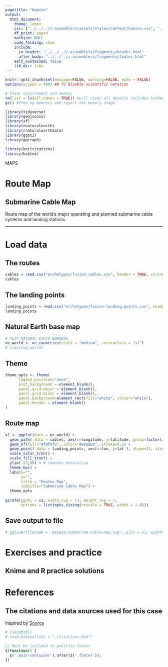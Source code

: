 ```yaml
---
pagetitle: "Kamino"
output: 
  html_document:
    theme: lumen
    css: ["../../../z-assemblers/assets/styles/content/kamino.css", "../../../z-assemblers/assets/icons/line-awesome/css/line-awesome.css"]
    df_print: paged
    mathjax: NULL
    code_folding: show
    include:
      in_header: "../../../z-assemblers/fragments/header.html"
      after_body: "../../../z-assemblers/fragments/footer.html"
    self_contained: false
    lib_dir: libs
---
```


```r

knitr::opts_chunk$set(message=FALSE, warning=FALSE, echo = FALSE)
options(scipen = 999) ## To disable scientific notation

# Clear environment and memory
rm(list = ls(all.names = TRUE)) #will clear all objects includes hidden objects.
gc() #free up memrory and report the memory usage.

library(tidyverse)
library(geojsonio)
library(sf)
library(rnaturalearth)
library(rnaturalearthdata)
library(ggsci)
library(ggiraph)

library(knitcitations)
library(bibtex)

```

<div class="activity">
MAPS
</div>

# Route Map
## Submarine Cable Map

Route map of the world's major operating and planned submarine cable systems and landing stations.

***

# Load data
## The routes

```r

cables = read.csv("archetypes/fusion-cables.csv", header = TRUE, stringsAsFactors = FALSE, as.is=T)
cables

```


## The landing points


```r

landing_points = read.csv("archetypes/fusion-landing-points.csv", header = TRUE, stringsAsFactors = FALSE, as.is=T)
landing_points

```


## Natural Earth base map


```r

# PLOT NATURAL EARTH BORDERS
ne_world <- ne_countries(scale = "medium", returnclass = "sf")
# class(ne_world)

```


## Theme


```r

theme_opts <- theme(
      legend.position="none",
      plot.background = element_blank(),
      panel.grid.major = element_blank(),
      panel.grid.minor = element_blank(),
      panel.background=element_rect(fill="white", colour="white"),
      panel.border = element_blank()
)

```


## Route map


```r

v1 <- ggplot(data = ne_world) +
  geom_path( data = cables, aes(x=longitude, y=latitude, group=factor(id)), color=cables$color, size=0.5) +
  geom_sf(fill="#f0f0f0", color="#888888", stroke=0.5) +
  geom_point( data = landing_points, aes(x=lon, y=lat ), shape=21, size=1, fill="#ffffff", color="#111111", stroke=0.5 ) +
  scale_color_tron() +
  scale_fill_tron() +
  ylim(-53,80) + # removes Antarctica
  theme_bw() +
  labs(x="",
       y="",
       title = "Routes Map", 
       subtitle="Submarine Cable Map") +
  theme_opts
  
girafe(ggobj = v1, width_svg = 13, height_svg = 7,
       options = list(opts_sizing(rescale = TRUE, width = 1.0)))

```


## Save output to file


```r

# ggsave(filename = "assets/submarine-cable-map.svg", plot = v1, width=12, height=6)

```


# Exercises and practice
## Knime and R practice solutions



# References
## The citations and data sources used for this case

Inspired by <a href="https://github.com/telegeography/www.submarinecablemap.com">Source</a>

```r

# cleanbib()
# read.bibtex(file = "./citations.bib")

```




```js

// Must be included to position footer
$(function() {
  $('.main-container').after($('.footer'));
})

```


